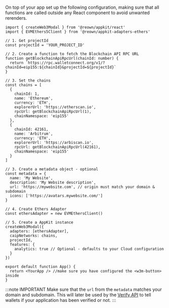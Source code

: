 
On top of your app set up the following configuration, making sure that all functions are called outside any React component to avoid unwanted rerenders.

```tsx
import { createWeb3Modal } from '@reown/appkit/react'
import { EVMEthers5Client } from '@reown/appkit-adapters-ethers'

// 1. Get projectId
const projectId = 'YOUR_PROJECT_ID'

// 2. Create a function to fetch the Blockchain API RPC URL
function getBlockchainApiRpcUrl(chainId: number) {
  return `https://rpc.walletconnect.org/v1/?chainId=eip155:${chainId}&projectId=${projectId}`
}

// 3. Set the chains
const chains = [
  {
    chainId: 1,
    name: 'Ethereum',
    currency: 'ETH',
    explorerUrl: 'https://etherscan.io',
    rpcUrl: getBlockchainApiRpcUrl(1),
    chainNamespace: 'eip155'
  },
  {
    chainId: 42161,
    name: 'Arbitrum',
    currency: 'ETH',
    explorerUrl: 'https://arbiscan.io',
    rpcUrl: getBlockchainApiRpcUrl(42161),
    chainNamespace: 'eip155'
  }
]

// 3. Create a metadata object - optional
const metadata = {
  name: 'My Website',
  description: 'My Website description',
  url: 'https://mywebsite.com', // origin must match your domain & subdomain
  icons: ['https://avatars.mywebsite.com/']
}

// 4. Create Ethers Adapter
const ethersAdapter = new EVMEthersClient()

// 5. Create a AppKit instance
createWeb3Modal({
  adapters: [ethersAdapter],
  caipNetworks: chains,
  projectId,
  features: {
    analytics: true // Optional - defaults to your Cloud configuration
  }
})

export default function App() {
  return <YourApp /> //make sure you have configured the <w3m-button> inside
}
```

:::note IMPORTANT
Make sure that the `url` from the `metadata` matches your domain and subdomain. This will later be used by the [Verify API](../../../../cloud/verify.mdx) to tell wallets if your application has been verified or not.
:::
